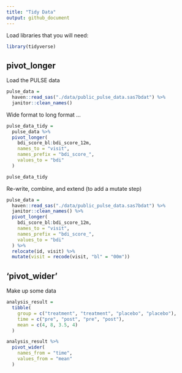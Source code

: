 ```yaml
---
title: "Tidy Data"
output: github_document
---
```


Load libraries that you will need:

```r
library(tidyverse)
```

## pivot_longer

Load the PULSE data

```r
pulse_data =
  haven::read_sas("./data/public_pulse_data.sas7bdat") %>% 
  janitor::clean_names()
```

Wide format to long format ...

```r
pulse_data_tidy =
  pulse_data %>% 
  pivot_longer(
    bdi_score_bl:bdi_score_12m,
    names_to = "visit",
    names_prefix = "bdi_score_",
    values_to = "bdi"
  )

pulse_data_tidy
```

Re-write, combine, and extend (to add a mutate step)

```r
pulse_data =
  haven::read_sas("./data/public_pulse_data.sas7bdat") %>% 
  janitor::clean_names() %>% 
  pivot_longer(
    bdi_score_bl:bdi_score_12m,
    names_to = "visit",
    names_prefix = "bdi_score_",
    values_to = "bdi"
  ) %>% 
  relocate(id, visit) %>% 
  mutate(visit = recode(visit, "bl" = "00m"))
```


## 'pivot_wider'

Make up some data

```r
analysis_result = 
  tibble(
    group = c("treatment", "treatment", "placebo", "placebo"),
    time = c("pre", "post", "pre", "post"),
    mean = c(4, 8, 3.5, 4)
  )

analysis_result %>% 
  pivot_wider(
    names_from = "time",
    values_from = "mean"
  )
```

